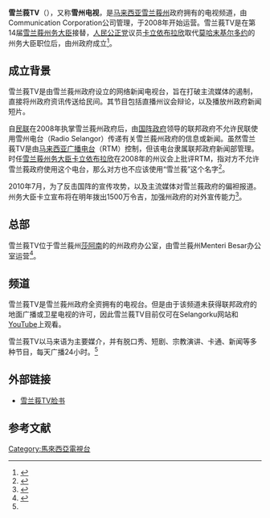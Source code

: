 {{电视频道信息框
| 频道名称          =  雪兰莪TV<br>TVSelangor
| 频道图片文件      = 
| 频道图片大小      = 
| 频道图片名称      =
| 图片替换文字      = 
| 国家或地区        = {{MYS}}
| 电视网           = 
| 所有者           = [[雪兰莪州议会|雪兰莪州政府]]
| 试播日期         = 
| 开播日期         = 2008年
| 停播日期         = 
| 画面格式         =  [[PAL制式|PAL]]（[[1080i|1080i]]）
| 声音格式         = 
| 频道语言         = [[马来语|马来语]]
| 频道呼号         = 
| 频道口号         = Merakyatkan Informasi（2008年至今）
| 代表人物         = [[卡立依布拉欣|卡立依布拉欣]]
| 频道类别         = [[地面电视|地面电视]]频道（新闻与政治）
| 播出地区         = {{MYS}}[[雪兰莪|雪兰莪]]和世界各地广播区 
| 收视率           = 
| 总部地点         =  {{MYS}}蘇丹沙拉胡丁阿都阿茲沙大廈州政府办公室
| 网站      = https://selangortv.my
| 备注            = 
}}
'''雪兰莪TV'''（{{lang-ms|TVSelangor}}），又称'''雪州电视'''，是[[马来西亚|马来西亚]][[雪兰莪州|雪兰莪州]]政府拥有的电视频道，由Communication Corporation公司管理，于2008年开始运营。雪兰莪TV是在第14届[[雪兰莪州务大臣|雪兰莪州务大臣]]接替，[[人民公正党|人民公正党]]议员[[卡立依布拉欣|卡立依布拉欣]]取代[[莫哈末基尔多约|莫哈末基尔多约]]的州务大臣职位后，由州政府成立<ref>{{Cite web|title=Portal Kerajaan Negeri Selangor Darul Ehsan|url=http://www2.selangor.gov.my/index.php/pages/view/2162?mid=928|accessdate=2020-10-17|work=www2.selangor.gov.my}}</ref>。

==成立背景==
雪兰莪TV是由雪兰莪州政府设立的网络新闻电视台，旨在打破主流媒体的遏制，直接将州政府资讯传送给民间。其节目包括直播州议会辩论，以及播放州政府新闻短片。

自[[人民联盟_(马来西亚)|民联]]在2008年执掌雪兰莪州政府后，由[[國民陣線|国阵政府]]领导的联邦政府不允许民联使用雪州电台（Radio Selangor）传递有关雪兰莪州政府的信息或新闻。虽然雪兰莪TV是由[[马来西亚广播电视台|马来西亚广播电台]]（RTM）控制，但该电台隶属联邦政府新闻部管理。时任[[雪兰莪州务大臣|雪兰莪州务大臣]][[卡立依布拉欣|卡立依布拉欣]]在2008年的州议会上批评RTM，指对方不允许雪兰莪政府使用这个电台，那么对方也不应该使用“雪兰莪”这个名字<ref>{{Cite web|title=汤木是否支持雪州民联政府使用Radio Selangor？|url=https://dapmalaysia.org/cn/statements/2010/07/27/2263/|accessdate=2020-10-17|work=DAP Malaysia|language=ms}}</ref>。

2010年7月，为了反击国阵的宣传攻势，以及主流媒体对雪兰莪政府的偏袒报道。州务大臣卡立宣布将在明年拨出1500万令吉，加强州政府的对外宣传能力<ref>{{Cite web|title=大手笔拨1500万打资讯战雪州政府媒体绝地反击国阵|url=https://www.malaysiakini.com/news/138308|accessdate=2020-10-17|date=2010-07-26|last=郭史光庆|work=Malaysiakini|language=zh}}</ref>。

==总部==
雪兰莪TV位于雪兰莪州[[莎阿南|莎阿南]]的{{tsl|ms|Bangunan Sultan Salahuddin Abdul Aziz Shah|蘇丹沙拉胡丁阿都阿茲沙大廈}}的州政府办公室，由雪兰莪州Menteri Besar办公室运营<ref name=":0">{{Cite web|title=TVSelangor Office Address, Contact Number, Email ID, Website|url=http://www.mycustomerservicenumbers.com/tvselangor-office-address-contact-number-email-id-website/|accessdate=2020-10-17|work=www.mycustomerservicenumbers.com}}</ref>。 

== 频道 ==
雪兰莪TV是雪兰莪州政府全资拥有的电视台。但是由于该频道未获得联邦政府的地面广播或卫星电视的许可，因此雪兰莪TV目前仅可在Selangorku网站和[[YouTube|YouTube]]上观看。

雪兰莪TV以马来语为主要媒介，并有脱口秀、短剧、宗教演讲、卡通、新闻等多种节目，每天广播24小时。<ref name=":0" />

==外部链接==
*[https://m.facebook.com/SelangorTV/ 雪兰莪TV脸书]

==参考文献==
{{reflist}}

[[Category:馬來西亞電視台|Category:馬來西亞電視台]]